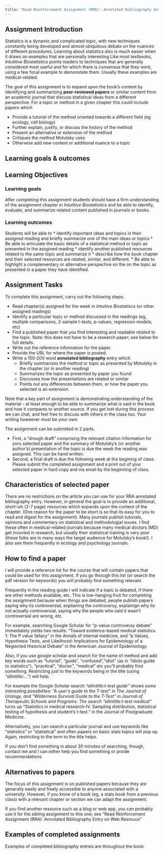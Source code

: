 ```yaml
---
title: "Read Reinforcement Assignment (RRA): Annotated Bibliography Entry on Journal Paper"
---
```


## Assignment Introduction

Statistics is a dynamic and complicated topic, with new techniques constantly being developed and almost ubiquitous debate on the nuances of different procedures.  Learning about statistics also is much easier when it draws on examples that are personally interesting  Like most textbooks, *Intutitive Biostatistics* points readers to techniques that are generally considered most useful and for which there is consensus that they work, using a few focal example to demonstate them.  Usually these examples are medical-related.

The goal of this assignment is to expand upon the book's content by identifying and summarizing **peer-reviewed papers** or similar content from an academic journal that discuss statistical ideas from a different perspective.  For a topic or method in a given chapter this could include papers which

* Provide a tutorial of the method oriented towards a different field (eg ecology, cell biology)
* Further explain, justify, or discuss the history of the method 
* Present an alternative or extension of the method
* Critiques the method Motulsky uses
* Otherwise add new context or additional nuance to a topic

## Learning goals & outcomes

## Learning Objectives

### Learning goals

After completing this assignment students should have a firm understanding of the assignment chapter in *Intutitive Biostatistics*  and be able to identify, evaluate, and summarize related content published in journals or books.

### Learning outcomes

Students will be able to 
* identify  important ideas and topics in their assigned reading and briefly summarize one of the main ideas or topics
* Be able to articulate the basic details of a statistical method or topic as presented in the assgined reading
* identify another published resources related to the same topic and summarize it
* describe how the book chapter and their selected resources are related, similar, and different.
* Be able to highlight a complementary or alternative perspective on the on the topic as presented in a paper they have identified.


## Assignment Tasks

To complete this assignment, carry out the following steps:

* Read chapter(s) assigned for the week in *Intuitive Biostatiscs* (or other assigned readings)
* Identify a particular topic or method discussed in the readings (eg, multiple comparisons,  2-sample t-tests, p-values, regression models, etc)
* Find a published paper that you find interesting and readable related to the topic.  Note: this does not have to be a research paper; see below for full details.
* Write out the reference information for the paper.
* Provide the URL for where the paper is posted.
* Write a 150-200 word **annotated bibliography** entry which
  + Briefly summarizes the method or topic as presented by Motulsky in the chapter (or in another reading)
  + Summarizes the topic as presented by paper you found
  + Discusses how the presentations are related or similar
  + Points out any differences between them, or how the paper you selected is an extension.

Note that a key part of assignment is demonstrating understanding of the material - at least enough to be able to summarize what is said in the book and how it compares to another source.  If you get lost during this process we can chat, and feel free to discuss with others in the class too.  Your writing howeever must be your own.
  

The assignment can be submitted in 2 parts. 

* First, a "drough draft" comprising the relevant citation information for yoru selected paper and the summary of Motulsky's (or another author's) presentation of the topic is due the week the reading was assigned.  This can be hand written.
* Second, a final draft is due the following week at the begining of class.  Please submit the completed assignment and a print out of your selected paper in hard copy and via email by the beginning of class.

## Characteristics of selected paper

There are no restrictions on the article you can use for your RRA annotated bibliography entry.  However, in general the goal is to provide an additional, short-ish (2-7 page) resources which expands upon the content of the chapter.  (One reason for the paper to be short is so that its easy for you to read and digest for the assignment).  Many journals publish tutorials, opinions and commentary on statistical and methodologial issues.  I find these often in medical-related journals because many medical doctors (MD) get invovled in research, but usually their statistical training is very poor (these folks are in many ways the target audience for Motulsky's book!).  I also see them frequently in ecology and psychology journals.

## How to find a paper

I will provide a reference list for the course that will contain papers that could be used for this assignment.  If you go through this list (or search the pdf version for keywords) you will probably find something relevant.

Frequently in the reading guide I will indicate if a topic is debated, if there are other methods available, etc.  This is low-hanging fruit for completing the assignment because when things are debated, people publish papers saying why its controversial, explianing the controversy, explainign why its not actually controversial, saying why the people who said it wasn't controversial are wrong, etc.

For example, searching Google Scholar for "p-value controversy debate" immediately yields two results:
"Toward evidence-based medical statistics. 1: The P value fallacy" in the Annals of internal medicine, and "p Values, Hypothesis Tests, and Likelihood: Implications for Epidemiology of a Neglected Historical Debate" in the American Journal of Epidemiology.

Also, if you use google scholar and search for the name of method and add key words such as "tutorial", "guide", "confused","idiot" (as in "Idiots guide to statistics"), "practical", "doctor", "medical" etc you'll probably find something.  Restricting just to the keywords being in the title (using *"allintitle:..."*) will help.

For example the Google Scholar search *"allintitle:t-test guide*" shows some interesting possibilites:
"A user's guide to the T-test" in The Journal of Urology, and "Wilderness Survival Guide to the T-Test" in Journal of Therapeutic Schools and Programs. The search *"allintitle:t-test medical"* turns up
"Statistics in medical research--IV. Sampling distribution, statistical testing of hypothesis and student's t-test." in the Journal of Postgraduate Medicine.  

Alternatively, you can search a particular journal and use keywords like "statistics" or "statistical" and often papers on basic stats topics will pop up.  Again, restricting to the term to the title helps.

If you don't find something in about 30 minutes of searching, though, contact me and I can either help you find something or proide recommendations.

## Alternatives to papers

The focus of this assignment is on published papers because they are generally easily and freely accessible to anyone associated with a university.  However, if you know of a book (eg, a stats book from a previous class) with a relevant chapter or section we can adapt the assignment.

If you find another resource such as a blog or web app, you can probably use it for the sibling assignment to this one; see "Read Reinforcement Assignment (RRA): Annotated Bibliography Entry on Web Resrouce"

## Examples of completed assignments

Examples of completed bibliography entries are throughout the book.



